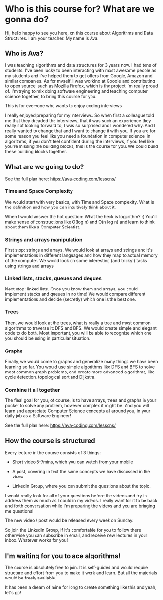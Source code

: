 # Who is this course for? What are we gonna do?
Hi, hello happy to see you here, on this course about Algorithms and Data Structures. I am your teacher. My name is Ava.

## Who is Ava?

I was teaching algorithms and data structures for 3 years now. I had tons of students. I've been lucky to been interacting with most awesome people as my students and I've helped them to get offers from Google, Amazon and similar companies. As for myself, I was working at Google and contributing to open source, such as Mozilla Firefox, which is the project I'm really proud of.  I'm trying to mix doing software engineering and teaching computer science together, to bring this course for you.

This is for everyone who wants to enjoy coding interviews

I really enjoyed preparing for my interviews. So when first a colleague told me that they dreaded the interviews, that it was such an experience they really not looking forward to, I was so surprised and I wondered why. And I really wanted to change that and I want to change it with you. If you are for some reason you feel like you need a foundation in computer science, in algorithms, if you don't feel confident during the interviews, if you feel like you're missing the building blocks, this is the course for you. We could build these building blocks together.

## What are we going to do?

See the full plan here: https://ava-coding.com/lessons/

### Time and Space Complexity

We would start with very basics, with Time and Space complexity. What is the definition and how you can intuitively think about it. 

When I would answer the hot question: What the heck is logarithm? :) You'll make sense of constructions like O(log n) and O(n log n) and learn to think about them like a Computer Scientist. 

### Strings and arrays manipulation

First stop: strings and arrays. We would look at arrays and strings and it's implementations in different languages and how they map to actual memory of the computer. We would look on some interesting (and tricky!) tasks using strings and arrays.

### Linked lists, stacks, queues and deques

Next stop: linked lists. Once you know them and arrays, you could implement stacks and queues in no time! We would compare different implementations and decide (secretly) which one is the best one.

### Trees 

Then, we would look at the trees, what is really a tree and most common algorithms to traverse it: DFS and BFS. We would create simple and elegant code to do both. Most important, you will be able to recognize which one you should be using in particular situation. 

### Graphs

Finally, we would come to graphs and generalize many things we have been learning so far. You would use simple algorithms like DFS and BFS to solve most common graph problems, and create more advanced algorithms, like cycle detection, topological sort and Dijkstra. 

### Combine it all together

The final goal for you, of course, is to have arrays, trees and graphs in your pocket to solve any problem, however complex it might be. And you will learn and appreciate Computer Science concepts all around you, in your daily job as a Software Engineer!

See the full plan here: https://ava-coding.com/lessons/

## How the course is structured

Every lecture in the course consists of 3 things:

- Short video 5-7mins, which you can watch from your mobile

- A post, covering in text the same concepts we have discussed in the video

- LinkedIn Group, where you can submit the questions about the topic.

I would really look for all of your questions before the videos and try to address them as much as I could in my videos. I really want for it to be back and forth conversation while I'm preparing the videos and you are bringing me questions!

The new video / post would be released every week on Sunday.

So join the LinkedIn Group, if it's comfortable for you to follow there otherwise you can subscribe in email, and receive new lectures in your inbox. Whatever works for you!

## I'm waiting for you to ace algorithms!

The course is absolutely free to join. It is self-guided and would require structure and effort from you to make it work and learn. But all the materials would be freely available. 

It has been a dream of mine for long to create something like this and yeah, let's go!
